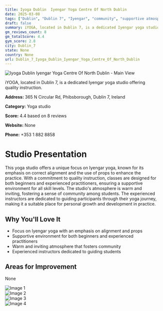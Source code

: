 ```yaml
---
title: Iyoga Dublin  Iyengar Yoga Centre Of North Dublin
date: 2025-03-08
tags: ["Dublin", "Dublin 7", "Iyengar", "community", "supportive atmosphere", "Dublin 7"]  
draft: false
summary: iYOGA, located in Dublin 7, is a dedicated Iyengar yoga studio offering quality instruction.
gm_reviews_count: 8
gm_totalScore: 4.4
gym_score: 2.8
city: Dublin_7
state: None
country: None
url: Dublin_7_Iyoga_Dublin_Iyengar_Yoga_Centre_Of_North_Dublin
---
```


<div className="aspect-[16/9] relative my-8">
  <img 
    src="https://lh5.googleusercontent.com/p/AF1QipO0XlpT1T4Q7hyWPuRNQii66j_Bk42qLDSBJd3q=w1920-h1080-k-no"
    alt="Iyoga Dublin  Iyengar Yoga Centre Of North Dublin - Main View"
    className="object-cover absolute inset-0 w-full h-full rounded-lg"
  />
</div>

iYOGA, located in Dublin 7, is a dedicated Iyengar yoga studio offering quality instruction.

**Address:** 365 N Circular Rd, Phibsborough, Dublin 7, Ireland

**Category:** Yoga studio

**Score:** 4.4 based on 8 reviews

**Website:** None

**Phone:** +353 1 882 8858

# Studio Presentation

This yoga studio offers a unique focus on Iyengar yoga, known for its emphasis on correct alignment and the use of props to enhance the practice. With a commitment to quality instruction, classes are designed for both beginners and experienced practitioners, ensuring a supportive environment for all skill levels. The studio's atmosphere is warm and inviting, fostering a sense of community among students. The experienced instructors are dedicated to guiding participants through their yoga journey, making it a suitable place for personal growth and development in practice.


## Why You'll Love It

- Focus on Iyengar yoga with an emphasis on alignment and props
- Supportive environment for both beginners and experienced practitioners
- Warm and inviting atmosphere that fosters community
- Experienced instructors dedicated to guiding students

## Areas for Improvement

None

<div className="grid grid-cols-1 xl:grid-cols-2 gap-4 my-8">
<div className="aspect-[4/3] relative"><img src="https://lh5.googleusercontent.com/p/AF1QipMAZnzqHSPeC2HrUWh3_kaLq4fSidrtRfRno1-l=w1920-h1080-k-no" alt="Image 1" className="object-cover absolute inset-0 w-full h-full rounded-lg" /></div>
<div className="aspect-[4/3] relative"><img src="https://lh5.googleusercontent.com/p/AF1QipM5jvFeURhBCL_2uo9Bj2QOQOIEqk3dKlmVSCrQ=w1920-h1080-k-no" alt="Image 2" className="object-cover absolute inset-0 w-full h-full rounded-lg" /></div>
<div className="aspect-[4/3] relative"><img src="https://lh5.googleusercontent.com/p/AF1QipMuuJvir6Kyu474lot1I3rJWX57apItlx9jXpkE=w1920-h1080-k-no" alt="Image 3" className="object-cover absolute inset-0 w-full h-full rounded-lg" /></div>
<div className="aspect-[4/3] relative"><img src="https://lh5.googleusercontent.com/p/AF1QipOEYrDtYDb1mUGifM2RpXQDMf2s6n8MRtnNGZJ1=w1920-h1080-k-no" alt="Image 4" className="object-cover absolute inset-0 w-full h-full rounded-lg" /></div>
</div>